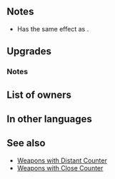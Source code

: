 {{Weapon Infobox
|tagid=SID_天真のブレス
|weaponType=Dragonstone
|might=14
|range=1
|effect=Slows Special trigger (cooldown count+1). Unit can counterattack regardless of foe's range. If foe's Range = 2, calculates damage using the lower of foe's Def or Res.
|cost=400
|cooldown=1
|exclusive=1
|statModifiers=0,16,0,0,0
|userVersion1=Weapon
|userVersion2=Gleam
|required=-
|refinePaths=default
|refineSP=400
|refineMedals=500
|refineDews=200
|effectSkill1=At start of combat, if units HP ≥ 50%, grants Atk/Spd/Def/Res+4 to unit during combat and neutralizes unit's penalties.
|iconSkill1=Purifying Breath W.png
|tagidExtraSkill1=無
|properties=
}}
==Notes==
* Has the same effect as {{St|Distant Counter}}.
{{LowerDefRes}}
==Upgrades==
{{Weapon Upgrade List}}
===Notes===
{{Combat boosts}}
{{Penalty neutralization}}
==List of owners==
{{Skill Hero List}}
==In other languages==
{{OtherLanguages
|japanese=天真のブレス
|german=Läuternder Atem
|spanishEU=Aliento purgante
|spanishLA=Soplo purificador
|french=Souffle purifiant
|italian=Soffio depurante
|chineseTW=天真吐息
|portuguese=Sopro purificador
}}
==See also==
{{See also skills|cond=Description LIKE '%unit can counterattack regardless of range%if foe_s range = 2%' OR Description LIKE '%if unit_s HP ≥%grants Atk/Spd/Def/Res+%during combat%' OR Description LIKE '%grants %/%/%+%neutralizes unit_s penalties%'|columns=3}}
*[[Weapons with Distant Counter]]
*[[Weapons with Close Counter]]
{{Weapons Navbox}}